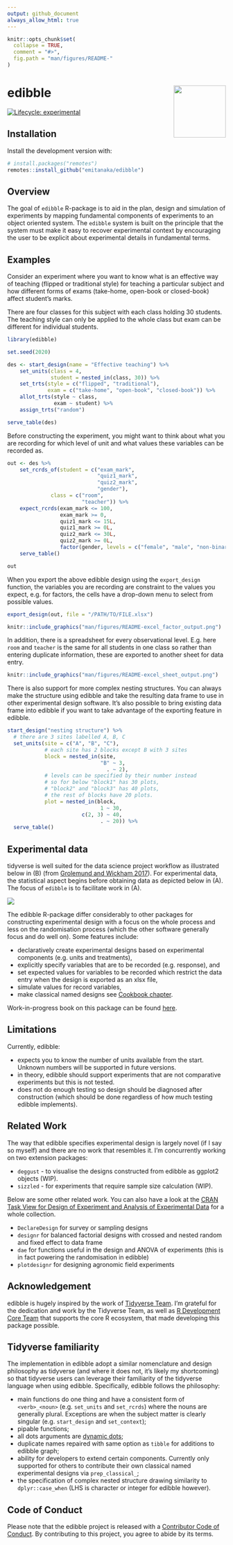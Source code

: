 ```yaml
---
output: github_document
always_allow_html: true
---
```


<!-- README.md is generated from README.Rmd. Please edit that file -->

```r
knitr::opts_chunk$set(
  collapse = TRUE,
  comment = "#>",
  fig.path = "man/figures/README-"
)
```
# edibble  <img src="man/figures/logo.png" align="right" alt="" width="120" />

<!-- badges: start -->
[![Lifecycle: experimental](https://img.shields.io/badge/lifecycle-experimental-orange.svg)](https://lifecycle.r-lib.org/articles/stages.html)
<!-- badges: end -->

## Installation

Install the development version with: 

```r
# install.packages("remotes")
remotes::install_github("emitanaka/edibble")
```



## Overview

The goal of `edibble` R-package is to aid in the plan, design and simulation of experiments by mapping fundamental components of experiments to an object oriented system. The `edibble` system is built on the principle that the system must make it easy to recover experimental context by encouraging the user to be explicit about experimental details in fundamental terms.


## Examples

Consider an experiment where you want to know what is an effective way of teaching (flipped or traditional style) for teaching a particular subject and how different forms of exams (take-home, open-book or closed-book) affect student's marks. 

There are four classes for this subject with each class holding 30 students. The teaching style can only be applied to the whole class but exam can be different for individual students. 

```r
library(edibble)

set.seed(2020)

des <- start_design(name = "Effective teaching") %>%
    set_units(class = 4,
              student = nested_in(class, 30)) %>%
    set_trts(style = c("flipped", "traditional"),
             exam = c("take-home", "open-book", "closed-book")) %>%
    allot_trts(style ~ class,
               exam ~ student) %>%
    assign_trts("random")

serve_table(des)
```

Before constructing the experiment, you might want to think about what you are recording for which level of unit and what values these variables can be recorded as. 


```r
out <- des %>% 
    set_rcrds_of(student = c("exam_mark",
                             "quiz1_mark",
                             "quiz2_mark",
                             "gender"),
              class = c("room",
                        "teacher")) %>%
    expect_rcrds(exam_mark <= 100,
                 exam_mark >= 0,
                 quiz1_mark <= 15L,
                 quiz1_mark >= 0L,
                 quiz2_mark <= 30L,
                 quiz2_mark >= 0L,
                 factor(gender, levels = c("female", "male", "non-binary", "unknown"))) %>%
    serve_table()

out
```

When you export the above edibble design using the `export_design` function, the variables you are recording are constraint to the values you expect, e.g. for factors, the cells have a drop-down menu to select from possible values. 

```r
export_design(out, file = "/PATH/TO/FILE.xlsx")
```

```r
knitr::include_graphics("man/figures/README-excel_factor_output.png")
```

In addition, there is a spreadsheet for every observational level. E.g. here `room` and `teacher` is the same for all students in one class so rather than entering duplicate information, these are exported to another sheet for data entry.


```r
knitr::include_graphics("man/figures/README-excel_sheet_output.png")
```

There is also support for more complex nesting structures. You can always make the structure using edibble and take the resulting data frame to use in other experimental design software. It's also possible to bring existing data frame into edibble if you want to take advantage of the exporting feature in edibble.

```r
start_design("nesting structure") %>% 
  # there are 3 sites labelled A, B, C
  set_units(site = c("A", "B", "C"),
            # each site has 2 blocks except B with 3 sites
            block = nested_in(site, 
                              "B" ~ 3,
                                . ~ 2),
            # levels can be specified by their number instead
            # so for below "block1" has 30 plots, 
            # "block2" and "block3" has 40 plots,
            # the rest of blocks have 20 plots.
            plot = nested_in(block, 
                              1 ~ 30,
                        c(2, 3) ~ 40,
                              . ~ 20)) %>% 
  serve_table()
```

## Experimental data 

tidyverse is well suited for the data science project workflow as illustrated below in (B) (from [Grolemund and Wickham 2017](https://r4ds.had.co.nz/introduction.html)). For experimental data, the statistical aspect begins before obtaining data as depicted below in (A). The focus of `edibble` is to facilitate work in (A).

<img src="man/figures/design-analysis-flow.png">

The edibble R-package differ considerably to other packages for constructing experimental design with a focus on the whole process and less on the randomisation process (which the other software generally focus and do well on). Some features include:

* declaratively create experimental designs based on experimental components (e.g. units and treatments),
* explicitly specify variables that are to be recorded (e.g. response), and
* set expected values for variables to be recorded which restrict the data entry when the design is exported as an xlsx file,
* simulate values for record variables,
* make classical named designs see [Cookbook chapter](https://emitanaka.org/edibble-book/cookbook.html).

Work-in-progress book on this package can be found [here](https://emitanaka.org/edibble-book/).

## Limitations 

Currently, edibble:

- expects you to know the number of units available from the start. Unknown numbers will be supported in future versions.
- in theory, edibble should support experiments that are not comparative experiments but this is not tested. 
- does not do enough testing so design should be diagnosed after construction (which should be done regardless of how much testing edibble implements).

## Related Work

The way that edibble specifies experimental design is largely novel (if I say so myself) and there are no work that resembles it. I'm concurrently working on two extension packages:

* `deggust` - to visualise the designs constructed from edibble as ggplot2 objects (WIP). 
* `sizzled` - for experiments that require sample size calculation (WIP).


Below are some other related work. You can also have a look at the [CRAN Task View for Design of Experiment and Analysis of Experimental Data](https://CRAN.R-project.org/view=ExperimentalDesign) for a whole collection. 

* `DeclareDesign` for survey or sampling designs
* `designr` for balanced factorial designs with crossed and nested random and fixed effect to data frame
* `dae` for functions useful in the design and ANOVA of experiments (this is in fact powering the randomisation in edibble)
* `plotdesignr` for designing agronomic field experiments

## Acknowledgement

edibble is hugely inspired by the work of [Tidyverse Team](https://joss.theoj.org/papers/10.21105/joss.01686). I'm grateful for the dedication and work by the Tidyverse Team, as well as [R Development Core Team](https://www.r-project.org/contributors.html) that supports the core R ecosystem, that made developing this package possible.

## Tidyverse familiarity 

The implementation in edibble adopt a similar nomenclature and design philosophy as tidyverse (and where it does not, it's likely my shortcoming) so that tidyverse users can leverage their familiarity of the tidyverse language when using edibble. Specifically, edibble follows the philosophy:

- main functions do one thing and have a consistent form of `<verb>_<noun>` (e.g. `set_units` and `set_rcrds`) where the nouns are generally plural. Exceptions are when the subject matter is clearly singular (e.g. `start_design` and `set_context`);
- pipable functions;
- all dots arguments are [dynamic dots](https://rlang.r-lib.org/reference/dyn-dots.html);
- duplicate names repaired with same option as `tibble` for additions to edibble graph;
- ability for developers to extend certain components. Currently only supported for others to contribute their own classical named experimental designs via `prep_classical_`;
- the specification of complex nested structure drawing similarity to `dplyr::case_when` (LHS is character or integer for edibble however).


## Code of Conduct

Please note that the edibble project is released with a [Contributor Code of Conduct](https://contributor-covenant.org/version/2/0/CODE_OF_CONDUCT.html).
By contributing to this project, you agree to abide by its terms.
